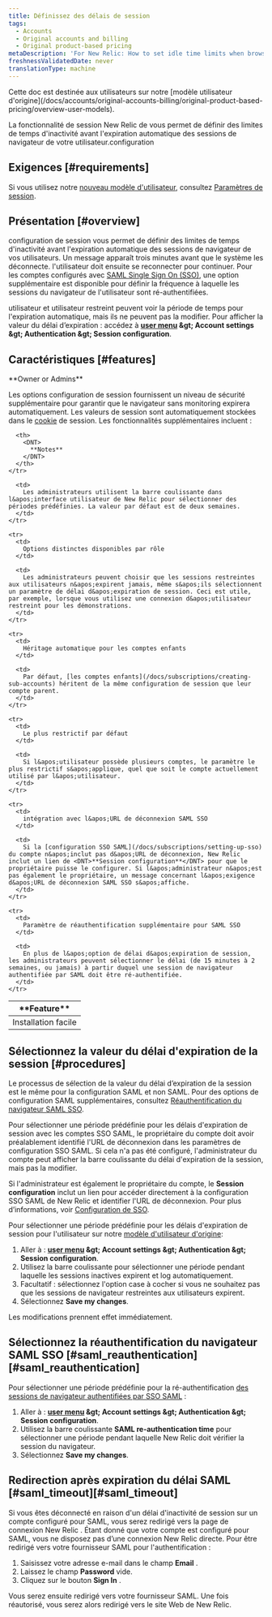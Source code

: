 ```yaml
---
title: Définissez des délais de session
tags:
  - Accounts
  - Original accounts and billing
  - Original product-based pricing
metaDescription: 'For New Relic: How to set idle time limits when browser sessions expire.'
freshnessValidatedDate: never
translationType: machine
---
```


<Callout title="Modèle d'utilisateur d'origine">
  Cette doc est destinée aux utilisateurs sur notre [modèle utilisateur d&apos;origine](/docs/accounts/original-accounts-billing/original-product-based-pricing/overview-user-models).
</Callout>

La fonctionnalité de session New Relic de vous permet de définir des limites de temps d&apos;inactivité avant l&apos;expiration automatique des sessions de navigateur de votre utilisateur.configuration

## Exigences [#requirements]

Si vous utilisez notre [nouveau modèle d&apos;utilisateur](/docs/accounts/original-accounts-billing/original-product-based-pricing/overview-user-models), consultez [Paramètres de session](/docs/accounts/accounts-billing/new-relic-one-user-management/authentication-domains-saml-sso-scim-more/#session-mgmt).

## Présentation [#overview]

configuration de session vous permet de définir des limites de temps d&apos;inactivité avant l&apos;expiration automatique des sessions de navigateur de vos utilisateurs. Un message apparaît trois minutes avant que le système les déconnecte. l&apos;utilisateur doit ensuite se reconnecter pour continuer. Pour les comptes configurés avec [SAML Single Sign On (SSO)](/docs/subscriptions/saml-service-providers), une option supplémentaire est disponible pour définir la fréquence à laquelle les sessions du navigateur de l&apos;utilisateur sont ré-authentifiées.

utilisateur et utilisateur restreint peuvent voir la période de temps pour l&apos;expiration automatique, mais ils ne peuvent pas la modifier. Pour afficher la valeur du délai d’expiration : accédez à <DNT>**[user menu](/docs/accounts/accounts-billing/general-account-settings/intro-account-settings) &amp;gt; Account settings &amp;gt; Authentication &amp;gt; Session configuration**</DNT>.

## Caractéristiques [#features]

<Callout variant="tip">
  <DNT>
    **Owner or Admins**
  </DNT>
</Callout>

Les options configuration de session fournissent un niveau de sécurité supplémentaire pour garantir que le navigateur sans monitoring expirera automatiquement. Les valeurs de session sont automatiquement stockées dans le [cookie](/docs/subscriptions/new-relic-cookies) de session. Les fonctionnalités supplémentaires incluent :

<table>
  <thead>
    <tr>
      <th width={225}>
        <DNT>
          **Feature**
        </DNT>
      </th>

      <th>
        <DNT>
          **Notes**
        </DNT>
      </th>
    </tr>
  </thead>

  <tbody>
    <tr>
      <td>
        Installation facile
      </td>

      <td>
        Les administrateurs utilisent la barre coulissante dans l&apos;interface utilisateur de New Relic pour sélectionner des périodes prédéfinies. La valeur par défaut est de deux semaines.
      </td>
    </tr>

    <tr>
      <td>
        Options distinctes disponibles par rôle
      </td>

      <td>
        Les administrateurs peuvent choisir que les sessions restreintes aux utilisateurs n&apos;expirent jamais, même s&apos;ils sélectionnent un paramètre de délai d&apos;expiration de session. Ceci est utile, par exemple, lorsque vous utilisez une connexion d&apos;utilisateur restreint pour les démonstrations.
      </td>
    </tr>

    <tr>
      <td>
        Héritage automatique pour les comptes enfants
      </td>

      <td>
        Par défaut, [les comptes enfants](/docs/subscriptions/creating-sub-accounts) héritent de la même configuration de session que leur compte parent.
      </td>
    </tr>

    <tr>
      <td>
        Le plus restrictif par défaut
      </td>

      <td>
        Si l&apos;utilisateur possède plusieurs comptes, le paramètre le plus restrictif s&apos;applique, quel que soit le compte actuellement utilisé par l&apos;utilisateur.
      </td>
    </tr>

    <tr>
      <td>
        intégration avec l&apos;URL de déconnexion SAML SSO
      </td>

      <td>
        Si la [configuration SSO SAML](/docs/subscriptions/setting-up-sso) du compte n&apos;inclut pas d&apos;URL de déconnexion, New Relic inclut un lien de <DNT>**Session configuration**</DNT> pour que le propriétaire puisse le configurer. Si l&apos;administrateur n&apos;est pas également le propriétaire, un message concernant l&apos;exigence d&apos;URL de déconnexion SAML SSO s&apos;affiche.
      </td>
    </tr>

    <tr>
      <td>
        Paramètre de réauthentification supplémentaire pour SAML SSO
      </td>

      <td>
        En plus de l&apos;option de délai d&apos;expiration de session, les administrateurs peuvent sélectionner le délai (de 15 minutes à 2 semaines, ou jamais) à partir duquel une session de navigateur authentifiée par SAML doit être ré-authentifiée.
      </td>
    </tr>
  </tbody>
</table>

## Sélectionnez la valeur du délai d&apos;expiration de la session [#procedures]

Le processus de sélection de la valeur du délai d’expiration de la session est le même pour la configuration SAML et non SAML. Pour des options de configuration SAML supplémentaires, consultez [Réauthentification du navigateur SAML SSO](/docs/accounts-partnerships/accounts/account-maintenance/set-session-timeouts#saml_reauthentication).

Pour sélectionner une période prédéfinie pour les délais d&apos;expiration de session avec les comptes SSO SAML, le propriétaire du compte doit avoir préalablement identifié l&apos;URL de déconnexion dans les paramètres de configuration SSO SAML. Si cela n&apos;a pas été configuré, l&apos;administrateur du compte peut afficher la barre coulissante du délai d&apos;expiration de la session, mais pas la modifier.

Si l&apos;administrateur est également le propriétaire du compte, le <DNT>**Session configuration**</DNT> inclut un lien pour accéder directement à la configuration SSO SAML de New Relic et identifier l&apos;URL de déconnexion. Pour plus d’informations, voir [Configuration de SSO](/docs/subscriptions/setting-up-sso#timeout_url).

Pour sélectionner une période prédéfinie pour les délais d&apos;expiration de session pour l&apos;utilisateur sur notre [modèle d&apos;utilisateur d&apos;origine](#requirements):

1. Aller à : <DNT>**[user menu](/docs/accounts/accounts-billing/general-account-settings/intro-account-settings) &amp;gt; Account settings &amp;gt; Authentication &amp;gt; Session configuration**</DNT>.
2. Utilisez la barre coulissante pour sélectionner une période pendant laquelle les sessions inactives expirent et log automatiquement.
3. Facultatif : sélectionnez l&apos;option case à cocher si vous ne souhaitez pas que les sessions de navigateur restreintes aux utilisateurs expirent.
4. Sélectionnez <DNT>**Save my changes**</DNT>.

Les modifications prennent effet immédiatement.

## Sélectionnez la réauthentification du navigateur SAML SSO [#saml\_reauthentication][#saml_reauthentication]

Pour sélectionner une période prédéfinie pour la ré-authentification [des sessions de navigateur authentifiées par SSO SAML](/docs/subscriptions/setting-up-sso) :

1. Aller à : <DNT>**[user menu](/docs/accounts/accounts-billing/general-account-settings/intro-account-settings) &amp;gt; Account settings &amp;gt; Authentication &amp;gt; Session configuration**</DNT>.
2. Utilisez la barre coulissante <DNT>**SAML re-authentication time**</DNT> pour sélectionner une période pendant laquelle New Relic doit vérifier la session du navigateur.
3. Sélectionnez <DNT>**Save my changes**</DNT>.

## Redirection après expiration du délai SAML [#saml\_timeout][#saml_timeout]

Si vous êtes déconnecté en raison d&apos;un délai d&apos;inactivité de session sur un compte configuré pour SAML, vous serez redirigé vers la page de connexion New Relic . Étant donné que votre compte est configuré pour SAML, vous ne disposez pas d’une connexion New Relic directe. Pour être redirigé vers votre fournisseur SAML pour l&apos;authentification :

1. Saisissez votre adresse e-mail dans le champ <DNT>**Email**</DNT> .
2. Laissez le champ <DNT>**Password**</DNT> vide.
3. Cliquez sur le bouton <DNT>**Sign In**</DNT> .

Vous serez ensuite redirigé vers votre fournisseur SAML. Une fois réautorisé, vous serez alors redirigé vers le site Web de New Relic.